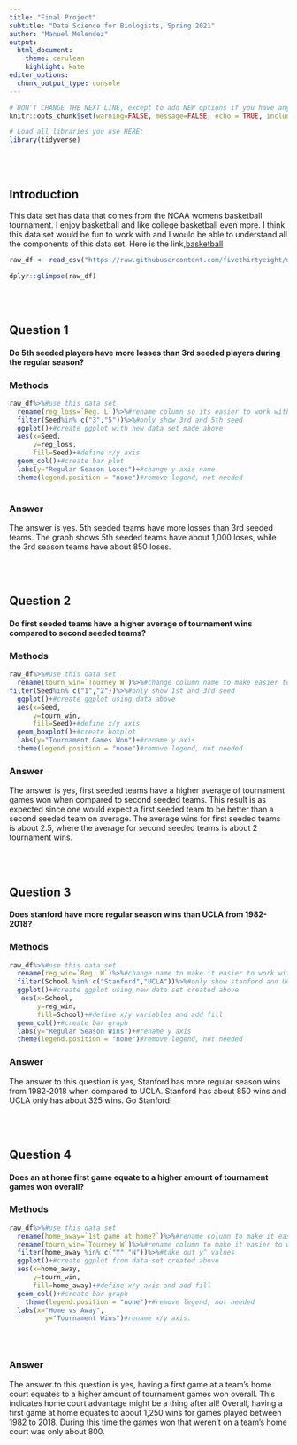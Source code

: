 ```yaml
---
title: "Final Project"
subtitle: "Data Science for Biologists, Spring 2021"
author: "Manuel Melendez"
output:
  html_document:
    theme: cerulean
    highlight: kate
editor_options: 
  chunk_output_type: console
---
```


```r
# DON'T CHANGE THE NEXT LINE, except to add NEW options if you have any.
knitr::opts_chunk$set(warning=FALSE, message=FALSE, echo = TRUE, include = TRUE,fig.width=6,fig.height=4)

# Load all libraries you use HERE:
library(tidyverse)
```

<br><br>

## Introduction

This data set has data that comes from the NCAA womens basketball tournament. I enjoy basketball and like college basketball even more. I think this data set would be fun to work with and I would be able to understand all the components of this data set.  Here is the link,[basketball](https://github.com/rfordatascience/tidytuesday/blob/master/data/2020/2020-10-06/readme.md)

```r
raw_df <- read_csv("https://raw.githubusercontent.com/fivethirtyeight/data/master/ncaa-womens-basketball-tournament/ncaa-womens-basketball-tournament-history.csv")

dplyr::glimpse(raw_df)

```

<br><br>

## Question 1

#### Do 5th seeded players have more losses than 3rd seeded players during the regular season? 

### Methods
```r
raw_df%>%#use this data set
  rename(reg_loss=`Reg. L`)%>%#rename column so its easier to work with
  filter(Seed%in% c("3","5"))%>%#only show 3rd and 5th seed
  ggplot()+#create ggplot with new data set made above
  aes(x=Seed,
      y=reg_loss,
      fill=Seed)+#define x/y axis
  geom_col()+#create bar plot
  labs(y="Regular Season Loses")+#change y axis name
  theme(legend.position = "none")#remove legend, not needed
  
```

### Answer

The answer is yes. 5th seeded teams have more losses than 3rd seeded teams. The graph shows 5th seeded teams have about 1,000 loses, while the 3rd season teams have about 850 loses. 


<br><br>

## Question 2

#### Do first seeded teams have a higher average of tournament wins compared to second seeded teams? 

### Methods
```r
raw_df%>%#use this data set
  rename(tourn_win=`Tourney W`)%>%#change column name to make easier to work with
filter(Seed%in% c("1","2"))%>%#only show 1st and 3rd seed
  ggplot()+#create ggplot using data above
  aes(x=Seed,
      y=tourn_win,
      fill=Seed)+#define x/y axis
  geom_boxplot()+#create boxplot
  labs(y="Tournament Games Won")+#rename y axis
  theme(legend.position = "none")#remove legend, not needed


```

### Answer

The answer is yes, first seeded teams have a higher average of tournament games won when compared to second seeded teams. This result is as expected since one would expect a first seeded team to be better than a second seeded team on average. The average wins for first seeded teams is about 2.5, where the average for second seeded teams is about 2 tournament wins.

<br><br>

## Question 3

#### Does stanford have more regular season wins than UCLA from 1982-2018? 

### Methods
```r
raw_df%>%#use this data set
  rename(reg_win=`Reg. W`)%>%#change name to make it easier to work with
  filter(School %in% c("Stanford","UCLA"))%>%#only show stanford and UCLA colleges
  ggplot()+#create ggplot using new data set created above
   aes(x=School,
       y=reg_win,
       fill=School)+#define x/y variables and add fill
  geom_col()+#create bar graph
  labs(y="Regular Season Wins")+#rename y axis
  theme(legend.position = "none")#remove legend, not needed
```

### Answer

The answer to this question is yes, Stanford has more regular season wins from 1982-2018 when compared to UCLA. Stanford has about 850 wins and UCLA only has about 325 wins. Go Stanford! 


<br><br>

## Question 4

#### Does an at home first game equate to a higher amount of tournament games won overall? 

### Methods
```r
raw_df%>%#use this data set
  rename(home_away=`1st game at home?`)%>%#rename column to make it easier to work with
  rename(tourn_win=`Tourney W`)%>%#rename column to make it easier to work with
  filter(home_away %in% c("Y","N"))%>%#take out y^ values
  ggplot()+#create ggplot from data set created above
  aes(x=home_away,
      y=tourn_win,
      fill=home_away)+#define x/y axis and add fill
  geom_col()+#create bar graph
    theme(legend.position = "none")+#remove legend, not needed
  labs(x="Home vs Away", 
         y="Tournament Wins")#rename x/y axis.


  

```

### Answer

The answer to this question is yes, having a first game at a team's home court equates to a higher amount of tournament games won overall. This indicates home court advantage might be a thing after all! Overall, having a first game at home equates to about 1,250 wins for games played between 1982 to 2018. During this time the games won that weren't on a team's home court was only about 800.
